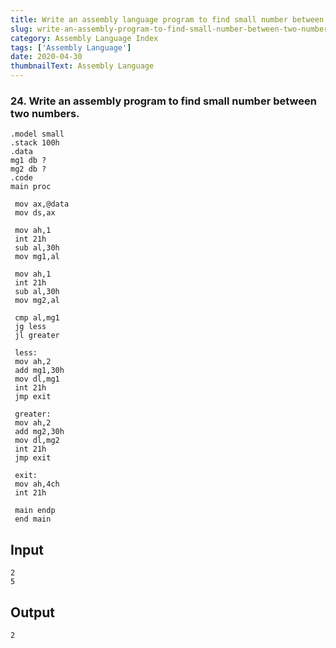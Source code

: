 ---
title: Write an assembly language program to find small number between two numbers.
slug: write-an-assembly-program-to-find-small-number-between-two-numbers
category: Assembly Language Index
tags: ['Assembly Language']
date: 2020-04-30
thumbnailText: Assembly Language
---
### 24. Write an assembly program to find small number between two numbers.
```
.model small
.stack 100h
.data
mg1 db ?
mg2 db ?
.code
main proc

 mov ax,@data
 mov ds,ax

 mov ah,1
 int 21h
 sub al,30h
 mov mg1,al

 mov ah,1
 int 21h
 sub al,30h
 mov mg2,al

 cmp al,mg1
 jg less
 jl greater

 less:
 mov ah,2
 add mg1,30h
 mov dl,mg1
 int 21h
 jmp exit

 greater:
 mov ah,2
 add mg2,30h
 mov dl,mg2
 int 21h
 jmp exit

 exit:
 mov ah,4ch
 int 21h

 main endp
 end main
```

## Input
```
2
5
```
## Output
```
2
```